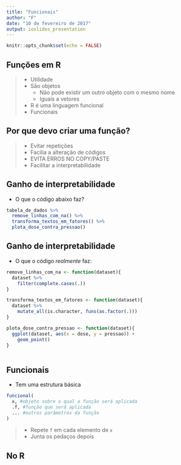 ```yaml
---
title: "Funcionais"
author: "F"
date: "10 de fevereiro de 2017"
output: ioslides_presentation
---
```


```r
knitr::opts_chunk$set(echo = FALSE)
```

## Funções em R

> - Utilidade
> - São objetos
>     - Não pode existir um outro objeto com o mesmo nome
>     - Iguais a vetores
> - R é uma linguagem funcional
> - Funcionais

## Por que devo criar uma função?

> - Evitar repetições
> - Facilia a alteração de códigos
> - EVITA ERROS NO COPY/PASTE
> - Facilitar a interpretabilidade

## Ganho de interpretabilidade

- O que o código abaixo faz?

```r

tabela_de_dados %>% 
  remove_linhas_com_na() %>% 
  transforma_textos_em_fatores() %>% 
  plota_dose_contra_pressao()

```

## Ganho de interpretabilidade

- O que o código _realmente_ faz:

```r

remove_linhas_com_na <- function(dataset){
  dataset %>% 
    filter(complete.cases(.))
}

transforma_textos_em_fatores <- function(dataset){
  dataset %>% 
    mutate_all(is.character, funs(as.factor(.)))
}

plota_dose_contra_pressao <- function(dataset){
  ggplot(dataset, aes(x = dose, y = pressao)) +
    geom_point()
}
 
```

## Funcionais

- Tem uma estrutura básica
```r

funcional(
  x, #objeto sobre o qual a função será aplicada
  .f, #função que será aplicada
  ... #outros parâmetros da função
)

```

>- Repete `f` em cada elemento de `x`
>- Junta os pedaços depois

## No R




